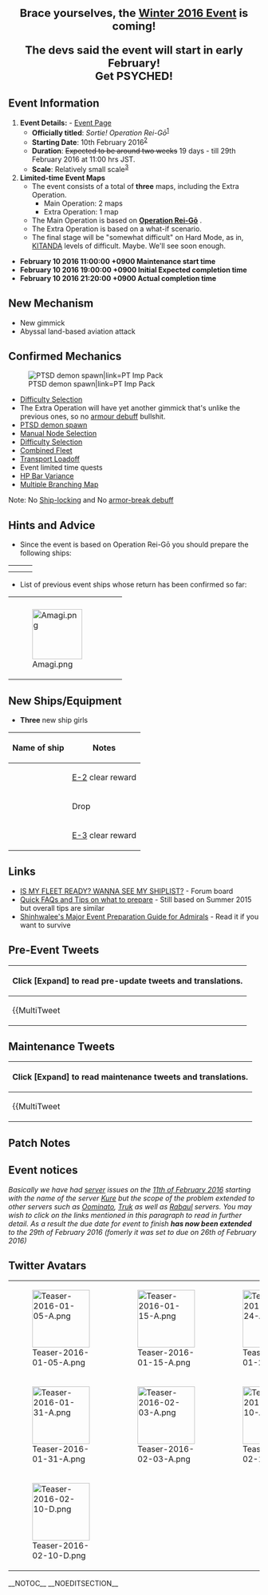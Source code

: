 <div style="font-size:22px; font-weight:bold; text-align:center; margin:20px 0px 10px 0px;">Brace yourselves, the [[Winter 2016 Event]] is coming!</div>

<div style="font-size:22px; font-weight:bold; text-align:center; margin:20px 0px 10px 0px;">The devs said the event will start in early February!<br />Get PSYCHED!</div>

==Event Information==

#'''Event Details:''' - [[Winter 2016 Event|Event Page]]
#* '''Officially titled''': ''Sortie! Operation Rei-Gō''<sup>[https://twitter.com/KanColle_STAFF/status/692510303729369089]</sup>
#* '''Starting Date''': 10th February 2016<sup>[https://twitter.com/KanColle_STAFF/status/691420808149803008]</sup>
#* '''Duration''': <s>Expected to be around two weeks</s> 19 days - till 29th February 2016 at 11:00 hrs JST.
#* '''Scale''': Relatively small scale<sup>[https://twitter.com/KanColle_STAFF/status/687071759816732672]</sup>
# '''Limited-time Event Maps'''
#* The event consists of a total of '''three''' maps, including the Extra Operation.
#** Main Operation: 2 maps
#** Extra Operation: 1 map
#* The Main Operation is based on '''[https://en.wikipedia.org/wiki/Battle_of_Mindoro Operation Rei-Gō]''' .
#* The Extra Operation is based on a what-if scenario.
#* The final stage will be "somewhat difficult" on Hard Mode, as in, [[Air Defense Princess|KITANDA]] levels of difficult. Maybe. We'll see soon enough.

* '''February 10 2016 11:00:00 +0900 Maintenance start time'''
* '''February 10 2016 19:00:00 +0900 Initial Expected completion time'''
* '''February 10 2016 21:20:00 +0900 Actual completion time'''

==New Mechanism==
* New gimmick
* Abyssal land-based aviation attack

==Confirmed Mechanics==
[[File:PT_imp_pack_Tanaka.jpg|thumb|PTSD demon spawn|link=PT Imp Pack]]
* [[Event#Difficulty_Selection|Difficulty Selection]]
* The Extra Operation will have yet another gimmick that's unlike the previous ones, so no [[Events#Boss_Debilitation_Mechanism|armour debuff]] bullshit.
* [[PT Imp Pack|PTSD demon spawn]]
* [[Event#Manual_Node_Selection|Manual Node Selection]]
* [[Event#Difficulty_Selection|Difficulty Selection]]
* [[Event#Combined_Fleet|Combined Fleet]]
* [[Events#Transport_Load-Off_gauge|Transport Loadoff]]
* Event limited time quests
* [[Events#HP_Bar_Variance|HP Bar Variance]]
* [[Events#Multiple_Branching_Map|Multiple Branching Map]]

Note: No [[Events#Ship_Locking|Ship-locking]] and No [[Events#Boss_Debilitation_Mechanism|armor-break debuff]]

==Hints and Advice==

* Since the event is based on Operation Rei-Gō you should prepare the following ships:
{| class="wikitable"
|{{ShipBattleCardKai|Kasumi}}
|{{ShipBattleCardKai|Ashigara}}
|{{ShipBattleCardKai|Ooyodo}}
|-
|{{ShipBattleCardKai|Asashimo}}
|{{ShipBattleCardKai|Kiyoshimo}}
|}
* List of previous event ships whose return has been confirmed so far:
{| class="wikitable"
|{{ShipBattleCardKai|Mizuho}}
|{{ShipBattleCardKai|Graf Zeppelin}}
|{{ShipBattleCardKai|Akitsushima}}
|-
|[[File:Amagi.png|100px|link=Amagi]]
|}

==New Ships/Equipment==

* '''Three''' new ship girls
{| class="wikitable"
! Name of ship
! Notes
|-
|{{ShipBattleCardKai|Hatsuzuki}}
|[[Winter 2016 Event/E-2|E-2]] clear reward
|-
|{{ShipBattleCardKai|Okinami}}
|Drop
|-
|{{ShipBattleCardKai|Zara}}
|[[Winter 2016 Event/E-3|E-3]] clear reward
|}


==Links==
* [[Board:Fleet's_Prepared-ness|IS MY FLEET READY? WANNA SEE MY SHIPLIST?]] - Forum board
* [[Thread:282953|Quick FAQs and Tips on what to prepare]] - Still based on Summer 2015 but overall tips are similar
* [[User_blog:Shinhwalee/Major_Event_Preparation_Guide_for_Admirals|Shinhwalee's Major Event Preparation Guide for Admirals]] - Read it if you want to survive

==Pre-Event Tweets==
{| class="mw-collapsible mw-collapsed wikitable"
! Click '''[Expand]''' to read pre-update tweets and translations.
|-
| {{MultiTweet
|MultiTweetID = preEvent1
|color = #ace
|title = Pre-Event

|link01 = https://twitter.com/KanColle_STAFF/status/685999180804825088
|JP01 = 現在「艦これ」運営鎮守府では、各戦線で活躍し、「礼号作戦」においては木村提督座乗の旗艦を務め、最期は坊の岬沖で大和を護って戦った朝潮型駆逐艦の改二改装を実装準備中です。今月中の実装を予定しています。また、来月二月上旬には、冬イベント2016：期間限定海域を展開予定です。
|EN01 = We're currently preparing the second remodelling of the Asashio-class destroyer that was the flagship in Operation Rei-Go under the command of admiral Kimura and protected Yamato at Bō-no-misaki in her last moments. We're going to implement it during this month. Also, the [[Winter 2016 Event]] is going to start in early February.
|TL01 = [[User:Admiral Mikado|Admiral Mikado]]

|link02 = https://twitter.com/KanColle_STAFF/status/686364208439541762
|JP02 = 現在「艦これ」運営鎮守府では、冬に実施され、水上艦隊最後の戦術的勝利となった「礼号作戦」、駆逐艦でありながら同艦隊の旗艦を務めたある朝潮型駆逐艦の改二改装を実装準備中です。次回【1/19(火)】実施「艦これ」稼働全サーバ群共通メンテナンス＆アップデート時に実装予定です！
|EN02 = We're currently preparing the second remodelling of the Asashio-class destroyer that, even though just a destroyer, was the flagship of the surface fleet for Operation Rei-Gō, which was carried out during winter and marked the last tactical victory of said fleet. The next server maintenance & update is slated for the 19th January!
|TL02 = [[User:Admiral Mikado|Admiral Mikado]]

|link03 = https://twitter.com/KanColle_STAFF/status/687071759816732672
|JP03 = 来月二月上旬には、「艦これ」冬イベント2016：期間限定海域を実装/展開予定です。冬イベの規模は、比較的小規模な作戦の予定です。歴戦の提督方は作戦難易度の選択が可能です。冬イベは比較的小規模な展開ですが、最難関の「甲作戦」の最終作戦海域は、攻略難易度がやや高い作戦です。
|EN03 = The start of the Winter 2016 Event is slated for early February. It's going to be a relatively small event. Veteran admirals will be able to select the difficulty level. While the Winter Event is going to be a small one, the last map will be somewhat difficult on Hard Mode.
|TL03 = [[User:Admiral Mikado|Admiral Mikado]]

|link04 = https://twitter.com/KanColle_STAFF/status/687808203279601664
|JP04 = 冬に実施され、朝潮型駆逐艦「霞」を旗艦とする艦隊で、水上艦隊最後の戦術的勝利をおさめた「礼号作戦」。来月上旬に、同作戦をモチーフとした「艦これ」冬イベント2016：期間限定海域を実装/展開予定です。同作戦規模は比較的小規模となる予定です。「甲作戦」は高難易度見込みです。
|EN04 = Operation Rei-Go, which was executed during winter with the Asashio-class destroyer Kasumi as the flagship, marked the surface fleet's final tactical victory. Early next month the Winter 2016 Event, which is based on said operation, is going to start. It's planned as a relatively small event. Hard Mode will be hard, duh.
|TL04 = [[User:Admiral Mikado|Admiral Mikado]]

|link05 = https://twitter.com/KanColle_STAFF/status/689609560722579456
|JP05 = 来月二月上旬には、水上艦隊最後の戦術的勝利となった「礼号作戦」をモチーフとした「艦これ」冬イベント2016：期間限定海域を実装/展開する予定です。同作戦規模は比較的小規模です。歴戦の提督方は、作戦難易度の選択が可能です。「甲作戦」での作戦完遂は高難易度となる見込みです。
|EN05 = Early next month the Winter 2016 Event which is based on Operation Rei-Go, the final tactical victory of the surface fleet, is finally going to start. It'll be a relatively small-scale event. Veterans can choose the difficulty level. Clearing the event on Hard Mode is going to be hard.
|TL05 = [[User:Admiral Mikado|Admiral Mikado]]

|link06 = https://twitter.com/KanColle_STAFF/status/689989274817658880
|JP06 = 現在「艦これ」運営鎮守府では、各戦域で活躍し、旧型でありながら僚艦の文月らと共に獅子奮迅の敢闘を魅せたある睦月型駆逐艦のさらなる改装を、来月二月中の実装すべく準備中です。また、今年は睦月型の前級にあたる駆逐艦娘も戦線投入予定です。こちらもどうぞよろしくお願い致します！
|EN06 = We're currently preparing for next month when we're going to implement the further remodelling of the Mutsuki-class destroyer that, despite being an old model, fought bravely and furiously alongside Fumizuki and others. Also, for this year we've planned to implement destroyer ship girls that are based on the predecessors of the Mutsuki-class. Look forward to them! 
|TL06 = [[User:Admiral Mikado|Admiral Mikado]]

|link07 = https://twitter.com/KanColle_STAFF/status/691420808149803008
|JP07 = 現在「艦これ」鎮守府では、「艦これ」冬イベント2016【期間限定海域】の作戦投入準備を進めています。同作戦開始は、来月【2/10(水)】を予定しています。作戦規模は比較的小規模となる予定です。冬イベ参加予定の提督方は、作戦投入艦娘の練度向上と戦備充実をお願い致します！
|EN07 = Our work on the Winter 2016 Event is making progress. Start of the event is slated for the 10th February. It'll be a relatively small event. Those who dare to participate it, level your ships and get ready for war!
|TL07 = [[User:Admiral Mikado|Admiral Mikado]]

|link08 = https://twitter.com/KanColle_STAFF/status/691796799305183234
|JP08 = 現在「艦これ」鎮守府では、「艦これ」冬イベント2016【期間限定海域】の作戦投入準備を進めています。同作戦開始は、来月【2/10(水)】を予定しています。作戦規模は比較的小規模ですが、複数の【新艦娘】も登場予定です。お楽しみに！
|EN08 = Still working on the Winter 2016 Event. It'll start on the 10th February. While it's a small-scale event several new ship girls will make an appearance. Look forward to it!
|TL08 = [[User:Admiral Mikado|Admiral Mikado]]

|link09 = https://twitter.com/KanColle_STAFF/status/692151948049563648
|JP09 = 次回の「艦これ」稼働全サーバ群共通メンテナンスは、【2/10(水)】に実施予定です。同メンテナンスに伴うアップデートでは、「艦これ」冬イベント2016【期間限定海域】の作戦開始、複数の【新艦娘】の実装、さらに艦娘【バレンタイン期間限定ボイス】実装等を予定しています。
|EN09 = The next server maintenance is slated for the 10th February. The update includes the start of the Winter 2016 Event, several new ship girls and Valentine's Day voice lines.
|TL09 = [[User:Admiral Mikado|Admiral Mikado]]

|link10 = https://twitter.com/KanColle_STAFF/status/692510303729369089
|JP10 = 現在「艦これ」鎮守府では、「艦これ」冬イベント2016：期間限定海域【出撃！礼号作戦】の作戦投入準備を進めています。同作戦は【2/10(水)】作戦開始予定です。作戦規模は大きくはありませんが、「礼号作戦」完遂後は【Extra Operation】への参戦も可能です。
|EN10 = We're currently working on the Winter 2016 Event "Sortie! Operation Rei-Gō". Said event will start on the 10th February. While it's not a large operation, clearing "Operation Rei-Gō" will grant you access to the "Extra Operation". 
|TL10 = [[User:Admiral Mikado|Admiral Mikado]]

|link11 = https://twitter.com/KanColle_STAFF/status/692872046842241024
|JP11 = 現在「艦これ」鎮守府では、来月【2/10(水)】作戦開始を目指して、冬イベ2016：期間限定海域【出撃！礼号作戦】の実装準備を進めています。同作戦は比較的小規模ですが、複数の【新艦娘】、そして夏イベ登場の水上機母艦や、未邂逅の提督方は秋イベ登場独空母との邂逅も可能です。
|EN11 = We're still working on the Winter 2016 Event "Sortie! Operation Rei-Gō" that'll start on the 10th February. While it's a small-scale event you'll be able to get several new ship girls as well as [[Mizuho|the seaplane tender who made her first appearance in the Summer Event]] and, if you don't have her yet, [[Graf Zeppelin|the German aircraft carrier from the Fall Event]] among others.
|TL11 = [[User:Admiral Mikado|Admiral Mikado]]

|link12 = https://twitter.com/KanColle_STAFF/status/693251345466306560
|JP12 = 現在「艦これ」鎮守府では来月【2/10(水)】作戦開始を目指して、冬イベ2016：期間限定海域【出撃！礼号作戦】の実装準備を進めています。また、同日実施予定のアップデートで投入すべく、重巡「衣笠」などの艦娘【バレンタイン期間限定ボイス】も鋭意実装準備中です。お楽しみに！
|EN12 = We're making progress in our preparations for the Winter 2016 Event "Sortie! Operation Rei-Gō" that'll start on the 10th February. Furthermore, the update on that day will also include Valentine's Day voice lines for several ship girls including [[Kinugasa]]. Look forward to it!
|TL12 = [[User:Admiral Mikado|Admiral Mikado]]

|link13 = https://twitter.com/KanColle_STAFF/status/694325730172272640
|JP13 = 「礼号作戦」が実施される少し前、同比島海域において、連合艦隊最後の総力を振り絞った捷一号作戦が展開されました。主力の栗田艦隊の突入を掩護すべく、囮艦隊となった日本最後の機動部隊、小沢艦隊。同艦隊は囮任務を全うし、エンガノ岬沖において「瑞鶴」以下の空母部隊は全滅します。
|EN13 = Shortly before Operation Rei-Gō was carried out the Combined Fleet mustered its strength one last time and started Operation Shō-Gō 1 in the Philippine Sea. And as escort for the Kurita's Main Fleet acted the Ozawa Fleet, which was Japan's last task force turned decoy fleet. Said fleet fulfilled its decoy mission, leading to the annihilation of the carrier task force consisting of Zuikaku and the others at Cape Engaño.
|TL13 = [[User:Admiral Mikado|Admiral Mikado]]

|link14 = https://twitter.com/KanColle_STAFF/status/694327745673711616
|JP14 = 残存小沢艦隊に迫る敵水上艦隊の前に立ち塞がり、十数倍の敵と対峙して艦隊脱出の盾となる奮戦を続けた、ある秋月型駆逐艦。彼女の奮戦によって、残存小沢艦隊の多くは脱出に成功しました。「艦これ」冬イベ【新艦娘】の一隻として、冬に就役し冬に除籍となった彼女の実装を予定しています。
|EN14 = A certain Akizuki-class destroyer stood in the way of the enemy's surface fleet that was approaching the remaining Ozawa Fleet and, despite facing an overwhelming number of enemies, acted as a shield while the fleet was escaping. Thanks to her valiant efforts, many survivors of the Ozawa Fleet managed to escape. She was commissioned in Winter and decommissioned in Winter, and now she's going to be one of the new ship girls that'll appear in the Winter Event. 
|TL14 = [[User:Admiral Mikado|Admiral Mikado]]

|link15 = https://twitter.com/KanColle_STAFF/status/694680458269822977
|JP15 = マルキューサンマル。提督の皆さん、おはようございます！<br>今日は水曜日！いよいよ一週間後の【2/10(水)】は、「艦これ」冬イベの作戦開始予定です。冬の忙しさのmaxなこの季節、コンビニでスイーツや温かい飲み物を補給して、本日も、気合い、入れて、頑張ってまいりましょう！
|EN15 = 0930. Good morning, admirals!<br>It's Wednesday! Just one more week until the 10th February and the start of the Winter Event. During a season as hectic as winter, how about we all go to the local store, stock up on sweets, warm beverages etc. and get crackin'!
|TL15 = [[User:Admiral Mikado|Admiral Mikado]]

|link16 = https://twitter.com/KanColle_STAFF/status/694683908613365760
|JP16 = 「艦これ」鎮守府では来週【2/10(水)】作戦開始を目指して、冬イベ2016：期間限定海域【出撃！礼号作戦】実装準備を両舷一杯で進めています！本日は冬イベで登場する【新艦娘】一隻のボイス収録を実施します。頑張ってまいりましょう！<br>※ごめんなさい、冬イベは来週です！来週！
|EN16 = Yes, our preparations for the start of the Winter 2016 Event "Sortie! Operation Rei-Gō" that's starting next <s>month</s> week are proceeding just as planned! And today we're recording the voice lines for one of the new ship girls that'll appear in the Winter Event. We got this, guys!<br>※Whoopsie daisies, we meant "next week", not "next month"!
|TL16 = [[User:Admiral Mikado|Admiral Mikado]]

|link17 = https://twitter.com/KanColle_STAFF/status/695045300088545281
|JP17 = 現在「艦これ」鎮守府では、来週【2/10(水)】作戦開始を目指して、冬イベ2016：期間限定海域【出撃！礼号作戦】実装準備を両舷一杯で進めています。同海域では、【新艦娘】はもちろん、後期量産型正規空母の二番艦や夏イベ登場の水上機母艦、大型飛行艇運用艦との邂逅も可能です。
|EN17 = Yes, we're still in the middle of preparations for the Winter 2016 Event "Sortie! Operation Rei-Gō" that's starting next week. During said event you'll obviously be able to get new ships, but also [[Amagi|the second ship of the last mass-produced aircraft carrier class]], [[Mizuho|the seaplane tender who made her first appearance in the Summer Event]], [[Akitsushima|the ship who carried large flying boats]] and many more.
|TL17 = [[User:Admiral Mikado|Admiral Mikado]]

|link18 = https://twitter.com/KanColle_STAFF/status/695407399079776258
|JP18 = 次回、「艦これ」稼働全サーバ群共通メンテナンス＆アップデートは、来週【2/10(水)】に実施予定です。同メンテナンス＆アップデート完了を以て、冬イベント2016：期間限定海域【出撃！礼号作戦】を作戦展開予定です。作戦参加予定の提督方は、戦備を整えて頂けますと幸いです。
|EN18 = The next KanColle server maintenance & update is slated for the 10th February. With said update we're going to start the Winter 2016 Event "Sortie! Operation Rei-Gō". Admirals who are going to participate in the event are advised to make the necessary preparations.
|TL18 = [[User:Admiral Mikado|Admiral Mikado]]

|link19 = https://twitter.com/KanColle_STAFF/status/695784244769980416
|JP19 = ヒトマルヨンマル。提督の皆さん、おはようございます！<br>今日は土曜日！二月最初の週末となりました。現在「艦これ」運営鎮守府は、来週作戦開始予定の冬イベの実装準備に邁進しています。寒い日が続きますが、今週末も、気合い、入れて、頑張ってまいりましょう！
|EN19 = 1040. Good morning, admirals!<br>It's Saturday! The first weekend of February. We're still working vigorously on the Winter Event that's starting next week. It's still pretty cold, but we won't let it us down!
|TL19 = [[User:Admiral Mikado|Admiral Mikado]]

|link20 = https://twitter.com/KanColle_STAFF/status/695785908847534080
|JP20 = 次回「艦これ」稼働全サーバ群メンテナンス＆アップデートは、来週【2/10(水)】に実施予定です。同アップデートでは冬イベ2016：期間限定海域【出撃！礼号作戦】、そして新収録の青葉型重巡「青葉」「衣笠」を含む艦娘【バレンタイン期間限定ボイス】も実装予定です！お楽しみに！
|EN20 = The next KanColle server maintenance & update is slated for the 10th February. During said update we're going to implement the Winter 2016 Event "Sortie! Operation Rei-Gō" as well as newly recorded Valentine's Day voice lines for several ship girls including [[Aoba]] & [[Kinugasa]]! Look forward to it!
|TL20 = [[User:Admiral Mikado|Admiral Mikado]]

|link21 = https://twitter.com/KanColle_STAFF/status/696145820630908928
|JP21 = 現在「艦これ」鎮守府では【2/10(水)】作戦開始を目指して、冬イベ2016：期間限定海域【出撃！礼号作戦】の実装準備を進めています。また、同日のアップデートでは、「鳳翔」さんや「伊58」「伊168」などの艦娘【バレンタイン期間限定ボイス】も実装準備中です。お楽しみに！
|EN21 = Our preparations for the Winter 2016 Event "Sortie! Operation Rei-Gō", set to start on the 10th February, are proceeding as planned. The update on that day also includes Valentine's Day voice lines for several ship girls such as [[Houshou]], [[I-58]], [[I-168]] and many more. Look forward to it!
|TL21 = [[User:Admiral Mikado|Admiral Mikado]]

|link22 = https://twitter.com/KanColle_STAFF/status/696491224476168194
|JP22 = マルキューサンマル。提督の皆さん、おはようございます！<br>今日は月曜日！新しい週がスタートしました！現在「艦これ」運営鎮守府では、両舷一杯で冬イベント2016：期間限定海域【出撃！礼号作戦】実装作業に邁進しています。今朝も寒いですが、本日も元気に頑張ってまいりましょう！
|EN22 = 0930. Good morning, admirals!<br>It's Monday! The beginning of a new week! Our preparations for the Winter 2016 Event "Sortie! Operation Rei-Gō" are going swimmingly. It's yet another cold morning, but nevertheless let's give our best!
|TL22 = [[User:Admiral Mikado|Admiral Mikado]]

|link23 = https://twitter.com/KanColle_STAFF/status/696492234175217665
|JP23 = 次回「艦これ」稼働全サーバ群メンテナンス＆アップデートは、明後日【2/10(水)】に実施予定です。同アップデート完了を以て、冬イベント2016：期間限定海域【出撃！礼号作戦】を展開予定です。全ての提督方が【丙】作戦を、歴戦の提督方は【乙】及び【甲】作戦の選択も可能です。
|EN23 = The next KanColle server maintenance & update is slated for the day after tomorrow (10th February). The end of said update marks the start of the Winter 2016 Event "Sortie! Operation Rei-Gō". All admirals will be able to select Easy Mode, while veteran admirals can also select Medium & Hard Mode.
|TL23 = [[User:Admiral Mikado|Admiral Mikado]]

|link24 = https://twitter.com/KanColle_STAFF/status/696493759136034820
|JP24 = 明後日【2/10(水)】より作戦開始予定の冬イベント2016：期間限定海域【出撃！礼号作戦】は、三つの作戦海域より構成されます。前半二つの作戦海域が「礼号作戦」です。礼号作戦を見事成功させた提督方は、最終海域のExtra Operation(if作戦)に参加可能です。
|EN24 = The day after tomorrow marks the start of the Winter 2016 Event "Sortie! Operation Rei-Gō", which consists of three maps. The first two maps represent Operation Rei-Gō. Admirals who clear Operation Rei-Gō will be able to access the last map, the Extra Operation (a what-if scenario).
|TL24 = [[User:Admiral Mikado|Admiral Mikado]]

|link25 = https://twitter.com/KanColle_STAFF/status/696496048223580160
|JP25 = 冬イベの最終海域Extra Operation(if作戦)の舞台は、カレー洋やステビア海などの西方海域ではありません。ある海域における、複合的な迎撃作戦が展開される予定です。【甲】作戦を選択される予定の提督方は、戦備の充実及び艦隊練度向上に努めて頂けますと幸いです。
|EN25 = The setting of the Winter Event's Extra Operation map isn't based on the Western Sea like the Curry Ocean or Stebian Sea. It'll be a complex counterattack operation in a certain area. Admirals who're planning to tackle it on Hard Mode are advised to sufficiently prepare their ship girls and equipment.
|TL25 = [[User:Admiral Mikado|Admiral Mikado]]

|link26 = https://twitter.com/KanColle_STAFF/status/696501646180745216
|JP26 = 次回「艦これ」稼働全サーバ群メンテナンスは、明後日【2/10(水)】実施予定です。同メンテでは冬イベ2016：期間限定海域【出撃！礼号作戦】の作戦展開、そして最上型重巡「最上」「三隈」「鈴谷」「熊野」を含む艦娘【バレンタイン期間限定ボイス】も実装予定です！お楽しみに！
|EN26 = The next KanColle server maintenance & update is slated for the day after tomorrow (10th February). During said maintenance we're going to implement the Winter 2016 Event "Sortie! Operation Rei-Gō" as well as Valentine's Day voice lines for several ship girls including the Mogami-class heavy cruisers [[Mogami]], [[Mikuma]], [[Suzuya]], [[Kumano]]! Look forward to it!
|TL26 = [[User:Admiral Mikado|Admiral Mikado]]

|link27 = https://twitter.com/KanColle_STAFF/status/696858282762174464
|JP27 = 明日【2/10(水) 11:00】より「艦これ」稼働全サーバ群はメンテナンス＆アップデートを実施致します。同日【19:00】完了予定です。同メンテナンス完了を以て、「艦これ」冬イベント2016：期間限定海域【出撃！礼号作戦】、作戦開始予定です！
|EN27 = The KanColle server maintenance & update starts tomorrow at 11:00. Estimated time of completion is 19:00. The end of the maintenance marks the start of the Winter 2016 Event "Sortie! Operation Rei-Gō"!
|TL27 = [[User:Admiral Mikado|Admiral Mikado]]

|link28 = https://twitter.com/KanColle_STAFF/status/696860972196036608
|JP28 = 明日【2/10(水)】実施の「艦これ」稼働全サーバ群はメンテナンス＆アップデート完了を以て、冬イベ2016：期間限定海域【出撃！礼号作戦】、作戦開始です！同第二作戦海域を攻略突破することで、味方を救援し、最期の瞬間まで奮戦した秋月型防空駆逐艦「初月」が艦隊に加わります！
|EN28 = The end of tomorrow's KanColle server maintenance & update marks the start of the Winter 2016 Event "Sortie! Operation Rei-Gō"! Clearing E-2 will reward you with the Akizuki-class destroyer "Hatsuzuki", who rescued her allies and fought bravely until the very end! 
|TL28 = [[User:Admiral Mikado|Admiral Mikado]]

|link29 = https://twitter.com/KanColle_STAFF/status/697216232190181377
|JP29 = マルキューサンマル。提督の皆さん、おはようございます！<br>今日は水曜日！本日【11:00】より「艦これ」稼働全サーバ群はメンテナンス＆アップデートを実施致します。冬イベ2016：期間限定海域【出撃！礼号作戦】実装予定です！本日も、気合い、入れて、頑張ってまいりましょう！
|EN29 = 0930. Good morning, admirals!<br>It's Wednesday! The KanColle server maintenance & update starts today at 11:00. We're going to implement the Winter 2016 Event "Sortie! Operation Rei-Gō"! Time for us to give it our all!
|TL29 = [[User:Admiral Mikado|Admiral Mikado]]

|link30 = https://twitter.com/KanColle_STAFF/status/697216685858631682
|JP30 = 「艦これ」稼働全サーバ群は、本日この後【11:00】よりメンテナンス＆アップデートを実施致します。完了は同日【19:00】を予定しています。現在作戦行動中の提督方は、メンテ開始前にブラウザを閉じ、「艦これ」を一旦終了して頂けますと幸いです。
|EN30 = The KanColle server maintenance & update starts today at 11:00. The estimated time of completion is 19:00. We're asking all admirals to please close the game by the start of the maintenance.
|TL30 = [[User:Admiral Mikado|Admiral Mikado]]

|link31 = https://twitter.com/KanColle_STAFF/status/697218095912321024
|JP31 = 本日実施のメンテナンス＆アップデート完了を以て、「艦これ」冬イベント2016：期間限定海域【出撃！礼号作戦】、いよいよ作戦開始です！本アップデートでは、苦しい戦いの中で味方を救援し、最期の瞬間まで敢闘した秋月型防空駆逐艦「初月」を含む、【新艦娘】三隻も実装予定です。
|EN31 = With the end of today's maintenance & update the Winter 2016 Event "Sortie! Operation Rei-Gō" will start at last! During the update we're going to implement a total of three new ship girls including the Akizuki-class destroyer "Hatsuzuki" who rescued her allies in the midst of difficult battle and fought bravely until the very end.
|TL31 = [[User:Admiral Mikado|Admiral Mikado]]

|link32 = https://twitter.com/KanColle_STAFF/status/697237692585611264
|JP32 = 「艦これ」稼働全サーバ群は、本日この後【11:00】よりメンテナンス＆アップデートに突入致します。現在作戦行動中の提督方は、メンテ開始前にブラウザを閉じ、「艦これ」を一旦終了して頂けますと幸いです。ご協力、どうぞよろしくお願い致します！
|EN32 = The KanColle server maintenance & update starts today at 11:00. Please close your browser before the maintenance and stop playing KanColle for now. Thank you for your cooperation!
|TL32 = [[User:Admiral Mikado|Admiral Mikado]]
}}
|}

==Maintenance Tweets==
{| class="mw-collapsible mw-collapsed wikitable"
! Click '''[Expand]''' to read maintenance tweets and translations.
|-
| {{MultiTweet
|MultiTweetID = Mainttweet
|color = #ace
|title = Maintenance Tweets

|link01 = https://twitter.com/KanColle_STAFF/status/697240621963091971
|JP01 = メンテナンス状況：メンテナンス＆アップデート作業、開始致しました。<br>「艦これ」稼働全サーバ群は、メンテナンス＆アップデート作業を開始しました。同作業完了時間は本日【19:00】を予定しています。進捗状況は随時お知らせできるようと努めます。
|EN01 = Maintenance status: work on maintenance & update has started.<br>Commencing KanColle server maintenance & update. Estimated time of completion is 19:00. We'll try to keep you up to date on our progress.
|TL01 = [[User:Admiral Mikado|Admiral Mikado]]

|link02 = https://twitter.com/KanColle_STAFF/status/697263002182033408
|JP02 = メンテナンス状況：中間報告です。<br>現在「艦これ」稼働全ゲームサーバ群は、メンテナンス＆アップデート作業を実施中です。現時点の同完了予定時刻は、【19:00】見込みです。本アップデートでは、【冬イベ】実装と共に、100余隻の艦娘に【バレンタイン限定ボイス】も実装予定です！
|EN02 = Maintenance status: interim report.<br>The KanColle server maintenance & update is in progress. Currently the estimated time of completion is 19:00. The update includes the Winter Event as well as Valentine's Day voice lines for over 100 ship girls!
|TL02 = [[User:Admiral Mikado|Admiral Mikado]]

|link03 = https://twitter.com/KanColle_STAFF/status/697302133419290626
|JP03 = メンテナンス状況：中間報告です。
現在「艦これ」稼働全ゲームサーバ群は、メンテナンス＆アップデート作業を実施中です。現時点で作業に若干の遅れが出ています。できるだけ早い作業完了に努めます。若干押してしまう可能性がありますが、現時点では【19:00】完了を目指しています。
|EN03 = Maintenance Update: Intermediate Report
Maintenance and update is ongoing for all Kancolle servers. We are seeing slight delays in the progress. We are making our best effort to complete the work as soon as possible. There are possibilities that their will be delay in completion time, but currently we are aiming to meet the 19:00 JST goal.
|TL03 = [[User:Rephira|Rephira]]

|link04 = https://twitter.com/KanColle_STAFF/status/697335684562964480
|JP04 = メンテナンス状況：遅れが発生してます。
現在「艦これ」稼働全ゲームサーバ群は、メンテナンス＆アップデート作業を実施中です。作業進捗に遅れが発生しています。提督の皆さん、大変申し訳ありません。同作業完了を、【21:00】まで後退させて頂けないでしょうか…申し訳ありません。
|EN04 = Maintenance Update: There has been a delay. 
Maintenance and update is ongoing for all Kancolle servers. We are experiencing delays in progress. We are extremely sorry, Admirals. We are currently looking at 21:00 JST as the completion time. Again, we are sorry for the inconvenience.
|TL04 = [[User:Rephira|Rephira]]

|link05 = https://twitter.com/KanColle_STAFF/status/697362145550409729
|JP05 = メンテナンス状況：【21:00】作業完了目標で現在作業中です。
「艦これ」稼働全サーバ群はメンテナンス＆アップデート作業を実施中です。作業進捗に遅れが発生し…大変申し訳ありません。現在進捗目途がつき、回復作業を急いでいます。もう少しだけ、お待ち頂けますと幸いです。
|EN05 = Maintenance Update: We are currently working to meet the 21:00 JST goal.
Maintenance and update is ongoing for all Kancolle servers. There has been a delay, and we would like apologize for the inconvenience. We are seem to be getting back on track, and are hurrying the restoration process. We are most grateful for your patience.
|TL05 = [[User:Rephira|Rephira]]

|link06 = https://twitter.com/KanColle_STAFF/status/697380661598883841
|JP06 = メンテナンス状況：作業の後半シークエンスに入っています。<br>「艦これ」稼働全サーバ群はメンテナンス＆アップデート作業を実施中です。作業に予定外の遅延が発生し、大変申し訳ありません。これより本日のアップデート後に作戦開始となる【出撃！礼号作戦】のご案内を開始します。
|EN06 = Maintenance status: entering last sequence.<br>The KanColle server maintenance & update is in progress. We're terribly sorry for the unexpected delay. Details about the event "Sortie! Operation Rei-Gō" will follow shortly.
|TL06 = [[User:Admiral Mikado|Admiral Mikado]]
}}
|}

==Patch Notes==
{{MultiTweet
|MultiTweetID = PatchNotes
|color = #ace
|title = PatchNotes

|link01 = https://twitter.com/KanColle_STAFF/status/697382950380269568
|JP01 = 01▼艦娘「バレンタイン限定ボイス」実装<br>「第六駆逐隊」を始め、100余隻の艦娘に「バレンタイン限定ボイス」が次回メンテまで期間限定実装されます。バレンタインの季節も「艦娘」たちをどうぞよろしくお願い致します！
|EN01 = 01▼ Valentine's Day voice lines<br>Starting with DesDiv 6, over 100 ship girls get Valentine's Day voice lines until the next maintenance.
|TL01 = [[User:Admiral Mikado|Admiral Mikado]]

|link02 = https://twitter.com/KanColle_STAFF/status/697384220906229760
|JP02 = 02▼艦娘「バレンタインmode」実装<br>「春雨」や「弥生」「卯月」など、何隻かの艦娘に「艦娘バレンタインmode」が次回メンテまで期間限定実装されます。既に艦隊に参加している提督はもちろん、これからの提督も、冬イベ海域で「春雨」「弥生」「卯月」らと新たに邂逅可能です！
|EN02 = 02▼ Valentine's Day artworks<br>Several ships like [[Harusame]] or [[Yayoi]] get "Valentine Mode" artworks until the next maintenance. Good for those who already have them, but even if you don't you can Harusame, Yayoi, Uzuki etc. in the Winter Event! 
|TL02 = [[User:Admiral Mikado|Admiral Mikado]]

|link03 = https://twitter.com/KanColle_STAFF/status/697385145771257856
|JP03 = 03▼「艦娘からのチョコ」<br>本メンテ明けから次回メンテまでの最初のログイン時に、「艦娘からのチョコ」がもらえます。※メンテ明け直後は通信が混雑します。少し時間をおいてから、ログインして頂けますとスムーズに着任&チョコがもらえます。少し余裕をもって、艦隊にお戻りください。
|EN03 = 03▼ Chocolate from your ship girls<br>When you log in for the first time after the maintenance you get some chocolate from your girls. ※ Logging in right after the maintenance might be difficult, so please wait a bit before trying to get into the game.
|TL03 = [[User:Admiral Mikado|Admiral Mikado]]

|link04 = https://twitter.com/KanColle_STAFF/status/697386061463314432
|JP04 = 04▼「家具屋さん」お品書き更新<br>新家具ではありませんが、バレンタイン関連やお菓子作りに関する家具が再実装されます。最近「艦これ」を始められた提督、まだゲットしていなかった提督方は、「家具屋さん」をのぞいてみてください。どうぞよろしくお願い致します！
|EN04 = 04▼ Furniture store update<br>There's no new furniture, but items related to Valentine's Day or chocolate making are back in the store. Admirals who started playing recently or just don't have them should check them out.  
|TL04 = [[User:Admiral Mikado|Admiral Mikado]]

|link05 = https://twitter.com/KanColle_STAFF/status/697387856491204608
|JP05 = 05▼冬イベント2015：期間限定海域【出撃！礼号作戦】実装<br>三つの作戦海域より構成される、冬イベ期間限定海域を実装、作戦を開始致します！<br>同作戦に参加される全提督の皆さん、健闘を期待します！<br>歴戦の提督方は、それぞれのスタイルにあわせた作戦難易度をご選択ください！
|EN05 = 05▼ Winter 2016 Event "Sortie! Operation Rei-Gō"<br>The Winter Event consists of a total of three maps.<br>Good luck in the event, admirals!<br>Select the difficulty level according to your own playstyle!
|TL05 = [[User:Admiral Mikado|Admiral Mikado]]

|link06 = https://twitter.com/KanColle_STAFF/status/697389147825135616
|JP06 = 06▼前段作戦【礼号作戦】<br>今冬の期間限定海域、その前段作戦は、以下の二つの作戦海域より構成されます。<br>【第一作戦海域】カンパン湾沖：「礼号作戦」準備<br>【第二作戦海域】オートロ島マーマレード湾沖：出撃！「礼号作戦」
|EN06 = 06▼ Main Operation "Operation Rei-Gō"<br>The first half of the event consists of the following two maps:<br>E-1: ''Biscuit Gulf: "Operation Rei-Gō"''<br>E-2: ''Otoro Island Marmalade Gulf: Sortie! "Operation Rei-Gō"''
|TL06 = [[User:Admiral Mikado|Admiral Mikado]]

|link07 = https://twitter.com/KanColle_STAFF/status/697390200150884353
|JP07 = 07▼第一及び第二作戦海域について<br>【第一作戦海域】は、出撃根拠地付近の対潜哨戒任務等が主体となります。対潜能力の高い艦娘、及び装備等が重要です。【第二作戦海域】では、いよいよ敵泊地に突入し、水上反撃作戦を敢行します。同地の「集積地棲姫」を撃破することで、攻略完了です！
|EN07 = 07▼ Regarding E-1 & E-2<br>E-1 consists of an ASW patrol around your base. Ship girls and equipment with high ASW stats are important. In E-2 you'll finally rushing towards the anchorage and commence the surface counterattack operation. You clear it by beating the "Cluster Princess" in that area!
|TL07 = [[User:Admiral Mikado|Admiral Mikado]]

|link08 = https://twitter.com/KanColle_STAFF/status/697391248018010112
|JP08 = 08▼新艦娘：秋月型防空駆逐艦「初月」実装<br>敵「集積地棲姫」を撃破、【第二作戦海域】を攻略、見事「礼号作戦」を完遂された提督の艦隊には、秋月型防空駆逐艦「初月」が参加します。その最期の戦いにおいて、仲間を後退を助け、見事な奮戦を見せた彼女。どうぞよろしくお願い致します！
|EN08 = 08▼ New ship girl: Akizuki-class anti-air destroyer "Hatsuzuki"<br>Admirals who clear "Operation Rei-Gō" by beating the "Cluster Princess" and finishing E-2 receive the Akizuki-class anti-air destroyer "Hatsuzuki". Please take good care of her, she fought to her last breath while helping her allies retreat!
|TL08 = [[User:Admiral Mikado|Admiral Mikado]]

|link09 = https://twitter.com/KanColle_STAFF/status/697392571073429508
|JP09 = 09▼はじめて「艦これ」イベント海域に参加される提督の皆さんへ<br>練度と装備のある程度充実した艦隊がない場合は、いきなり期間限定海域に突入せず、まずは通常海域で艦隊戦力と戦備を整えることも大切です。戦力を蓄えたのち、第二作戦海域の攻略を目標に、挑戦して頂けますと幸いです！
|EN09 = 09▼ To admirals who're new to KanColle events<br>If your fleet and/or equipment sucks, don't just rush into the event, but instead spend some time levelling up on normal maps. Once you think you're ready you can at least try to clear E-2.
|TL09 = [[User:Admiral Mikado|Admiral Mikado]]

|link10 = https://twitter.com/KanColle_STAFF/status/697394047896293377
|JP10 = 10▼「礼号作戦」後の後段作戦について<br>水上反撃作戦「礼号作戦」を無事完遂した提督の艦隊は、内地にいったん戻り、期間限定の遠征【親善艦参加観艦式】に参加ください。同参加艦艇に、海外艦がなくても大丈夫です。お気に入りの六隻で構いません。同観艦式遠征及び関連任務終了後に……
|EN10 = 10▼ Regarding the Extra Operation<br>Admirals who've cleared the surface counterattack operation "Operation Rei-Gō" should first have their fleets return to base and complete the limited-time expedition "Naval review with allied ships". You don't have to use foreign ships for that. Just use whichever 6 ships you want. And after clearing the expedition and the associated quest...
|TL10 = [[User:Admiral Mikado|Admiral Mikado]]

|link11 = https://twitter.com/KanColle_STAFF/status/697395255943933952
|JP11 = 11▼後段作戦【if作戦】新たな方面への敵艦隊来襲と迎撃作戦<br>新たな方面に敵艦隊が来襲します！<br>迎撃態勢を整え、「連合艦隊」で全力迎撃です。<br>後段作戦は、【捷四号作戦】。<br>同作戦を攻略された提督の艦隊には、ザラ型重巡洋艦一番艦「ザラ」が参加します。
|EN11 = 11▼ Extra Operation (what-if operation): enemy fleet attack and counterattack operation in a new area
|TL11 = [[User:Admiral Mikado|Admiral Mikado]]

|link12 = https://twitter.com/KanColle_STAFF/status/697396124231929860
|JP12 = 12▼作戦海域における「新艦娘」<br>どの作戦難易度を選択されても、海域攻略突破で逢える「新艦娘」を得ることが可能です。 ただし、選択された作戦難易度によって、得られるアイテムや装備、勲章などは違います。また、戦闘終了後の艦娘との邂逅も、作戦難易度によっても異なります。
|EN12 = 12▼Regarding the new event ships<br>You can get all new ships regardless of the difficulty setting. However, depending on the difficulty setting the items, equipment, medals you can get differ. Furthermore, the ship drops also differ depending on the difficulty level.
|TL12 = [[User:Admiral Mikado|Admiral Mikado]]

|link13 = https://twitter.com/KanColle_STAFF/status/697397015588655104
|JP13 = 13▼「艦娘」との邂逅<br>冬イベの作戦海域では、水上機母艦「瑞穂」や雲龍型航空母艦「天城」、またイタリア生まれの駆逐艦や保有していない提督は独空母などとの邂逅も可能です。また、【新艦娘】夕雲型駆逐艦「沖波」との邂逅も可能です。
|EN13 = 13▼ Ship drops<br>In this Winter Event you can get [[Mizuho]], [[Amagi]], [[Libeccio]] and, if you don't have her yet, [[Graf Zeppelin]]. You can also get the new Yuugumo-class destroyer [[Okinami]].
|TL13 = [[User:Admiral Mikado|Admiral Mikado]]
}}

==Event notices==
''Basically we have had [[Servers|server]] issues on the [http://kancolle.wikia.com/wiki/Talk:Recent_Updates/@comment-Crazy_teitoku-20160212225522?permalink=396791#comm-396791 11th of February 2016] starting with the name of the server [[:Category:Kure|Kure]] but the scope of the problem extended to other servers such as [[:Category:Oominato|Oominato]], [[:Category:Torakku|Truk]] as well as [[:Category:Rabauru|Rabaul]] servers. You may wish to click on the links mentioned in this paragraph to read in further detail. As a result the due date for event to finish '''has now been extended''' to the 29th of February 2016 (fomerly it was set to due on 26th of February 2016)'' 

{{MultiTweet
|MultiTweetID = PostMaint
|color = #ace
|title = Post maintenance tweets

|link01 = https://twitter.com/KanColle_STAFF/status/700851455402463232
|JP01 = 現在「艦これ」では、冬イベ2016：期間限定海域【出撃！礼号作戦】を作戦展開中です。作戦期間は2/26(金) AM11:00迄の予定でしたが、【2/29(月) AM11:00】まで延長させて頂きます。作戦参加中の提督の皆さん、どうぞご留意頂けますと幸いです。
|EN01 = '''Rough translation:'''<br>Currently we are in the middle of [[Winter 2016 Event]] - Operation Rei-go. The former due date for this event was 26th of February at 11:00hrs JST (Friday) but has now been extended to 29th of February at 11:00hrs JST (Monday). To those admirals participating in this event, please bear in mind of this.
|TL01 = [[User:Crazy teitoku|Crazy teitoku]]

|link02 = https://twitter.com/KanColle_STAFF/status/700853410283679744
|JP02 = 現在「艦これ」運営鎮守府では、各戦域で活躍し、旧型でありながら僚艦の文月らと共に獅子奮迅の敢闘を魅せた、ある睦月型駆逐艦のさらなる改装を実装準備中です。【2/29(月)】実施予定の次回「艦これ」稼働全サーバ群共通メンテナンス＆アップデートで実装すべく準備を進めています！
|EN02 = '''Rough translation:'''<br>Currently we are in preparation for remodelling of a certain ship whom assisted [[Fumizuki]]. We plan to do server maintenance and update on the 29th of February (Monday).
|TL02 = [[User:Crazy teitoku|Crazy teitoku]]

|link03 = https://twitter.com/KanColle_STAFF/status/701218681351643136
|JP03 = 現在「艦これ」では、冬イベ2016：期間限定海域【出撃！礼号作戦】を展開中です。作戦期間は【2/29(月) AM11:00】より実施予定の次回「艦これ」稼働全サーバ群共通メンテナンス＆アップデート突入時迄です。現在同作戦に参加中の提督の皆さん、ご留意頂けますと幸いです！
|EN03 = &nbsp;
|TL03 = 

|link04 = https://twitter.com/KanColle_STAFF/status/701931225519226880
|JP04 = 次回の「艦これ」稼働全サーバ群共通メンテナンス＆アップデートは、【2/29(月)】に実施させて頂く予定です。同メンテナンスに伴うアップデートでは、各戦域で活躍し、旧型でありながら僚艦の文月らと共に獅子奮迅の敢闘を魅せた、ある睦月型駆逐艦のさらなる改装を実装予定です！
|EN04 = &nbsp;
|TL04 = 

|link05 = https://twitter.com/KanColle_STAFF/status/702290399625236480
|JP05 = マルキューサンマル。提督の皆さん、おはようございます！

今日は水曜日！現在実施中の「艦これ」冬イベ2016【出撃！礼号作戦】の作戦期間は、来週【2/29(月) AM11:00】迄です。今朝も寒いですが、本日も元気に頑張ってまいりましょう！
|EN05 = &nbsp;
|TL05 = 

|link06 = https://twitter.com/KanColle_STAFF/status/702293066221105152
|JP06 = 次回の「艦これ」稼働全サーバ群共通メンテナンス＆アップデートは、【2/29(月)】に実施予定です。同メンテナンスに伴うアップデートでは、旧型でありながら獅子奮迅の敢闘を魅せたある睦月型駆逐艦のさらなる改装の実装や、家具屋さんお品書きの季節家具の更新等を予定しています！
|EN06 = &nbsp;
|TL06 = 

|link07 = https://twitter.com/KanColle_STAFF/status/702293832910503936
|JP07 = 現在「艦これ」鎮守府では、メンテナンス＆アップデートの準備と共に、今春の「食べ物関連の新コラボ」を準備中です。今春の食の兵站も「艦これ」で！詳細は近日中にお知らせ予定の続報をお待ちください！
|EN07 = &nbsp;
|TL07 = 

|link08 = https://twitter.com/KanColle_STAFF/status/702652432170389505
|JP08 = マルキューサンマル。提督の皆さん、おはようございます！

今日は木曜日！現在作戦展開中の「艦これ」冬イベ2016【出撃！礼号作戦】も残すところあと数日…【2/29(月) AM11:00】作戦終了です。今朝も真冬並みですが、寒さに負けず本日も元気に頑張ってまいりましょう！
|EN08 = &nbsp;
|TL08 = 

|link09 = 
|JP09 = 
|EN09 = 
|TL09 = 

|link10 = 
|JP10 = 
|EN10 = 
|TL10 = 
}}

==Twitter Avatars==
{| class="wikitable"
|-
| style="width:120px;" |[[File:Teaser-2016-01-05-A.png|115px]]
| style="width:120px;" |[[File:Teaser-2016-01-15-A.png|115px]]
| style="width:120px;" |[[File:Teaser-2016-01-24-A.png|115px]]
| style="width:120px;" |[[File:Teaser-2016-01-27-A.png|115px]]
| style="width:120px;" |[[File:Teaser-2016-01-29-A.png|115px]]
|-
| style="width:120px;" |[[File:Teaser-2016-01-31-A.png|115px]]
| style="width:120px;" |[[File:Teaser-2016-02-03-A.png|115px]]
| style="width:120px;" |[[File:Teaser-2016-02-10-A.png|115px]]
| style="width:120px;" |[[File:Teaser-2016-02-10-B.png|115px]]
| style="width:120px;" |[[File:Teaser-2016-02-10-C.png|115px]]
|-
| style="width:120px;" |[[File:Teaser-2016-02-10-D.png|115px]]
|
|
|
|
|}
__NOTOC__ __NOEDITSECTION__